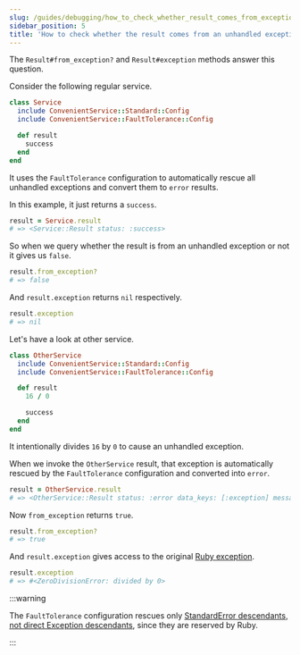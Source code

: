 ```yaml
---
slug: /guides/debugging/how_to_check_whether_result_comes_from_exception
sidebar_position: 5
title: 'How to check whether the result comes from an unhandled exception?'
---
```



<AvailableFromNote version="0.20" />

The `Result#from_exception?` and `Result#exception` methods answer this question.

Consider the following regular service.

```ruby
class Service
  include ConvenientService::Standard::Config
  include ConvenientService::FaultTolerance::Config

  def result
    success
  end
end
```

It uses the `FaultTolerance` configuration to automatically rescue all unhandled exceptions and convert them to `error` results.

In this example, it just returns a `success`.

```ruby
result = Service.result
# => <Service::Result status: :success>
```

So when we query whether the result is from an unhandled exception or not it gives us `false`.

```ruby
result.from_exception?
# => false
```

And `result.exception` returns `nil` respectively.

```ruby
result.exception
# => nil
```

Let's have a look at other service.

```ruby
class OtherService
  include ConvenientService::Standard::Config
  include ConvenientService::FaultTolerance::Config

  def result
    16 / 0

    success
  end
end
```

It intentionally divides `16` by `0` to cause an unhandled exception.

When we invoke the `OtherService` result, that exception is automatically rescued by the `FaultTolerance` configuration and converted into `error`.

```ruby
result = OtherService.result
# => <OtherService::Result status: :error data_keys: [:exception] message: "ZeroDivisionError...">
```

Now `from_exception` returns `true`.

```ruby
result.from_exception?
# => true
```

And `result.exception` gives access to the original [Ruby exception](https://ruby-doc.org/core-2.7.1/Exception.html).

```ruby
result.exception
# => #<ZeroDivisionError: divided by 0>
```


:::warning

The `FaultTolerance` configuration rescues only [StandardError descendants, not direct Exception descendants](https://thoughtbot.com/blog/rescue-standarderror-not-exception), since they are reserved by Ruby.

:::
